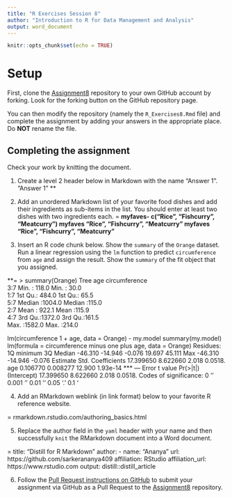 ```yaml
---
title: "R Exercises Session 8"
author: "Introduction to R for Data Management and Analysis"
output: word_document
---
```


```r
knitr::opts_chunk$set(echo = TRUE)
```

# Setup

First, clone the [Assignment8][1] repository to your own GitHub account
by forking. Look for the forking button on the GitHub repository page.

You can then modify the repository (namely the `R_Exercises8.Rmd` file)
and complete the assignment by adding your answers in the appropriate
place. Do **NOT** rename the file.

## Completing the assignment

Check your work by knitting the document.

1. Create a level 2 header below in Markdown with the name "Answer 1".
 "Answer 1"
 **


2. Add an unordered Markdown list of your favorite food dishes and
add their ingredients as sub-items in the list. You should enter at least two
dishes with two ingredients each.
= **myfaves- c("Rice", "Fishcurry", "Meatcurry") myfaves "Rice", "Fishcurry", "Meatcurry" myfaves "Rice", "Fishcurry", "Meatcurry" **

3. Insert an R code chunk below. Show the `summary` of the `Orange` dataset.
Run a linear regression using the `lm` function to predict `circumference` from
`age` and assign the result. Show the `summary` of the fit object that you
assigned.

**= 
 > summary(Orange)
  Tree       age         circumference  
  3:7   Min.   : 118.0   Min.   : 30.0  
  1:7   1st Qu.: 484.0   1st Qu.: 65.5  
  5:7   Median :1004.0   Median :115.0  
  2:7   Mean   : 922.1   Mean   :115.9  
  4:7   3rd Qu.:1372.0   3rd Qu.:161.5  
        Max.   :1582.0   Max.   :214.0  
        

lm(circumference 1 + age, data = Orange) - my.model summary(my.model) 
lm(formula = circumference minus one plus age, data = Orange) 
Residues: 1Q minimum 3Q Median -46.310 -14.946 -0.076 19.697 45.111 Max -46.310 -14.946 -0.076 
Estimate Std. Coefficients 17.399650 8.622660 2.018 0.0518. age 0.106770 0.008277 12.900 1.93e-14 *** — Error t value Pr(>|t|) (Intercept) 17.399650 8.622660 2.018 0.0518. Codes of significance: 0 ‘' 0.001 ‘' 0.01 ‘' 0.05 ‘.' 0.1 ‘

4. Add an RMarkdown weblink (in link format) below to your favorite R reference
website.

=
 rmarkdown.rstudio.com/authoring_basics.html 



5. Replace the author field in the `yaml` header with your name and then
successfully `knit` the RMarkdown document into a Word document.


=
 title: "Distill for R Markdown"
 author:
   - name: "Ananya"
     url: https://github.com/sarkerananya409
     affiliation: RStudio
     affiliation_url: https://www.rstudio.com
 output: distill::distill_article


6. Follow the [Pull Request instructions on GitHub](https://help.github.com/en/github/collaborating-with-issues-and-pull-requests/creating-a-pull-request-from-a-fork)
to submit your assignment via GitHub as a Pull Request to the [Assignment8][1]
repository.

[1]: https://github.com/CUNYSPHCode/Assignment8

